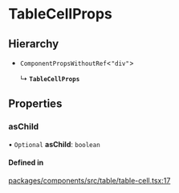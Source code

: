 # TableCellProps

## Hierarchy

- `ComponentPropsWithoutRef`\<`"div"`\>

  ↳ **`TableCellProps`**

## Properties

### asChild

• `Optional` **asChild**: `boolean`

#### Defined in

[packages/components/src/table/table-cell.tsx:17](https://github.com/vtex/shoreline/blob/bf9009f50/packages/components/src/table/table-cell.tsx#L17)
